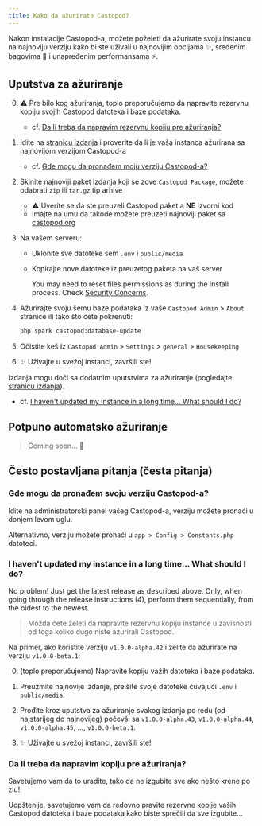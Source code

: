 ```yaml
---
title: Kako da ažurirate Castopod?
---
```



Nakon instalacije Castopod-a, možete poželeti da ažurirate svoju instancu na
najnoviju verziju kako bi ste uživali u najnovijim opcijama ✨, sređenim
bagovima 🐛 i unapređenim performansama ⚡.

## Uputstva za ažuriranje

0. ⚠️ Pre bilo kog ažuriranja, toplo preporučujemo da napravite rezervnu kopiju
   svojih Castopod datoteka i baze podataka.
   - cf.
     [Da li treba da napravim rezervnu kopiju pre ažuriranja?](#should-i-make-a-backup-before-updating)

1. Idite na
   [stranicu izdanja](https://code.castopod.org/adaures/castopod/-/releases) i
   proverite da li je vaša instanca ažurirana sa najnovijom verzijom Castopod-a
   - cf.
     [Gde mogu da pronađem moju verziju Castopod-a?](#where-can-i-find-my-castopod-version)

2. Skinite najnoviji paket izdanja koji se zove `Castopod Package`, možete
   odabrati `zip` ili `tar.gz` tip arhive
   - ⚠️ Uverite se da ste preuzeli Castopod paket a **NE** izvorni kod
   - Imajte na umu da takođe možete preuzeti najnoviji paket sa
     [castopod.org](https://castopod.org/)

3. Na vašem serveru:
   - Uklonite sve datoteke sem `.env` i `public/media`
   - Kopirajte nove datoteke iz preuzetog paketa na vaš server

     <Aside>

     You may need to reset files permissions as during the install process.
     Check [Security Concerns](./security.md).

     </Aside>

4. Ažurirajte svoju šemu baze podataka iz vaše `Castopod Admin` > `About`
   stranice ili tako što ćete pokrenuti:

   ```bash
   php spark castopod:database-update
   ```

5. Očistite keš iz `Castopod Admin` > `Settings` > `general` > `Housekeeping`

6. ✨ Uživajte u svežoj instanci, završili ste!

<Aside>

Izdanja mogu doći sa dodatnim uputstvima za ažuriranje (pogledajte
[stranicu izdanja](https://code.castopod.org/adaures/castopod/-/releases)).

- cf.
  [I haven't updated my instance in a long time… What should I do?](#i-havent-updated-my-instance-in-a-long-time-what-should-i-do)

</Aside>

## Potpuno automatsko ažuriranje

> Coming soon... 👀

## Često postavljana pitanja (česta pitanja)

### Gde mogu da pronađem svoju verziju Castopod-a?

Idite na administratorski panel vašeg Castopod-a, verziju možete pronaći u
donjem levom uglu.

Alternativno, verziju možete pronaći u `app > Config > Constants.php` datoteci.

### I haven't updated my instance in a long time… What should I do?

No problem! Just get the latest release as described above. Only, when going
through the release instructions (4), perform them sequentially, from the oldest
to the newest.

> Možda ćete želeti da napravite rezervnu kopiju instance u zavisnosti od toga
> koliko dugo niste ažurirali Castopod.

Na primer, ako koristite verziju `v1.0.0-alpha.42` i želite da ažurirate na
verziju `v1.0.0-beta.1`:

0. (toplo preporučujemo) Napravite kopiju važih datoteka i baze podataka.

1. Preuzmite najnovije izdanje, preišite svoje datoteke čuvajući `.env` i
   `public/media`.

2. Prođite kroz uputstva za ažuriranje svakog izdanja po redu (od najstarijeg do
   najnovijeg) počevši sa `v1.0.0-alpha.43`, `v1.0.0-alpha.44`,
   `v1.0.0-alpha.45`, …, `v1.0.0-beta.1`.

3. ✨ Uživajte u svežoj instanci, završili ste!

### Da li treba da napravim kopiju pre ažuriranja?

Savetujemo vam da to uradite, tako da ne izgubite sve ako nešto krene po zlu!

Uopštenije, savetujemo vam da redovno pravite rezervne kopije vaših Castopod
datoteka i baze podataka kako biste sprečili da sve izgubite…
